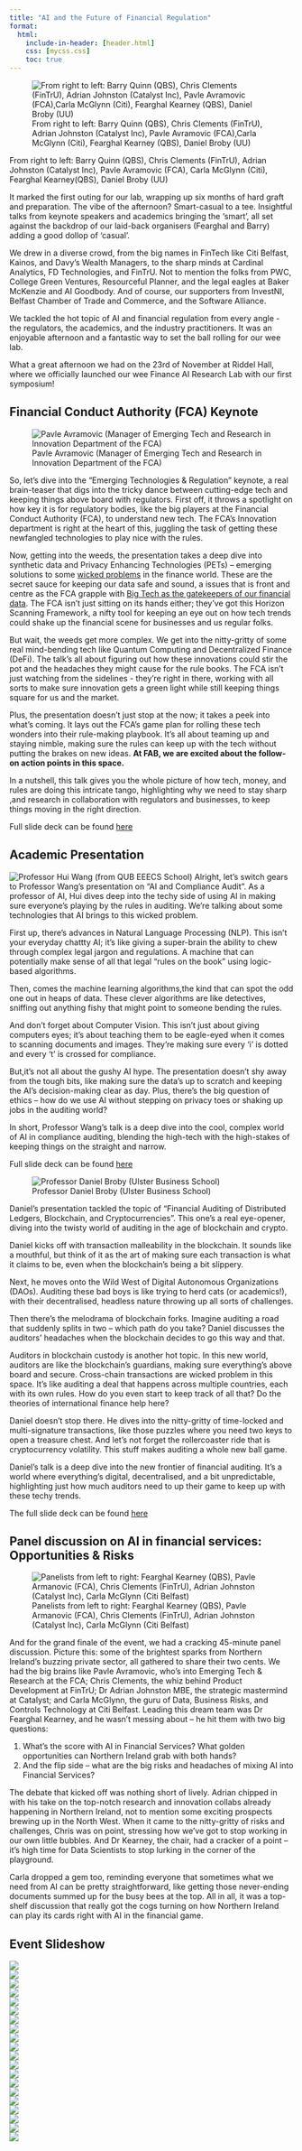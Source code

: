 ```yaml
---
title: "AI and the Future of Financial Regulation"
format: 
  html: 
    include-in-header: [header.html]
    css: [mycss.css]
    toc: true
---
```


![From right to left: Barry Quinn (QBS), Chris Clements (FinTrU), Adrian Johnston (Catalyst Inc), Pavle  Avramovic (FCA),Carla McGlynn (Citi), Fearghal Kearney (QBS), Daniel Broby  (UU)](img/ATA_0702.jpg)

From right to left: Barry Quinn (QBS), Chris Clements (FinTrU), Adrian Johnston (Catalyst Inc), Pavle Avramovic (FCA), Carla McGlynn (Citi), Fearghal Kearney(QBS), Daniel Broby (UU)


It marked the first outing for our lab, wrapping up six months of hard graft and preparation. The vibe of the afternoon? Smart-casual to a tee. Insightful talks from keynote speakers and academics bringing the ‘smart’, all set against the backdrop of our laid-back organisers (Fearghal and Barry) adding a good dollop of ‘casual’.

We drew in a diverse crowd, from the big names in FinTech like Citi Belfast, Kainos, and Davy’s Wealth Managers, to the sharp minds at Cardinal Analytics, FD Technologies, and FinTrU. Not to mention the folks from PWC, College Green Ventures, Resourceful Planner, and the legal eagles at Baker McKenzie and AI Goodbody. And of course, our supporters from InvestNI, Belfast Chamber of Trade and Commerce, and the Software Alliance.

We tackled the hot topic of AI and financial regulation from every angle - the regulators, the academics, and the industry practitioners. It was an enjoyable afternoon and a fantastic way to set the ball rolling for our wee lab.

What a great afternoon we had on the 23rd of November at Riddel Hall, where we officially launched our wee Finance AI Research Lab with our first symposium!

## Financial Conduct Authority (FCA) Keynote

![Pavle Avramovic (Manager of Emerging Tech and Research in Innovation Department of the FCA)](img/ATA_0580.jpg) 

So, let's dive into the "Emerging Technologies & Regulation" keynote, a real brain-teaser that digs into the tricky dance between cutting-edge tech and keeping things above board with regulators. First off, it throws a spotlight on how key it is for regulatory bodies, like the big players at the Financial Conduct Authority (FCA), to understand new tech. The FCA's Innovation department is right at the heart of this, juggling the task of getting these newfangled technologies to play nice with the rules.

Now, getting into the weeds, the presentation takes a deep dive into synthetic data and Privacy Enhancing Technologies (PETs) – emerging solutions to some [wicked problems](https://q-rap.connect.qub.ac.uk/detection/detection.html#/fab) in the finance world. These are the secret sauce for keeping our data safe and sound, a issues that is front and centre as the FCA grapple with [Big Tech as the gatekeepers of our financial data](https://www.fca.org.uk/publication/feedback/fs23-4.pdf). The FCA isn’t just sitting on its hands either; they’ve got this Horizon Scanning Framework, a nifty tool for keeping an eye out on how tech trends could shake up the financial scene for businesses and us regular folks.

But wait, the weeds get more complex. We get into the nitty-gritty of some real mind-bending tech like Quantum Computing and Decentralized Finance (DeFi). The talk's all about figuring out how these innovations could stir the pot and the headaches they might cause for the rule books. The FCA isn’t just watching from the sidelines - they’re right in there, working with all sorts to make sure innovation gets a green light while still keeping things square for us and the market.

Plus, the presentation doesn’t just stop at the now; it takes a peek into what’s coming. It lays out the FCA's game plan for rolling these tech wonders into their rule-making playbook. It's all about teaming up and staying nimble, making sure the rules can keep up with the tech without putting the brakes on new ideas. **At FAB, we are excited about the follow-on action points in this space.**

In a nutshell, this talk gives you the whole picture of how tech, money, and rules are doing this intricate tango, highlighting why we need to stay sharp ,and research in collaboration with regulators and businesses, to keep things moving in the right direction.

Full slide deck can be found [here](presenter_slides/Emerging Technologies & Regulation - Queens University.pptx)

## Academic Presentation

![Professor Hui Wang (from QUB EEECS School)](img/ATA_0460.jpg)
Alright, let's switch gears to Professor Wang's presentation on "AI and Compliance Audit". As a professor of AI, Hui dives deep into the techy side of using AI in making sure everyone's playing by the rules in auditing. We're talking about some technologies that AI brings to this wicked problem.

First up, there's advances in Natural Language Processing (NLP). This isn't your everyday chattty AI; it’s like giving a super-brain the ability to chew through complex legal jargon and regulations. A machine that can potentially make sense of all that legal "rules on the book" using logic-based algorithms.

Then, comes the machine learning algorithms,the kind that can spot the odd one out in heaps of data. These clever algorithms are like detectives, sniffing out anything fishy that might point to someone bending the rules.

And don’t forget about Computer Vision. This isn’t just about giving computers eyes; it’s about teaching them to be eagle-eyed when it comes to scanning documents and images. They’re making sure every 'i' is dotted and every 't' is crossed for compliance.

But,it's not all about the gushy AI hype. The presentation doesn’t shy away from the tough bits, like making sure the data's up to scratch and keeping the AI's decision-making clear as day. Plus, there’s the big question of ethics – how do we use AI without stepping on privacy toes or shaking up jobs in the auditing world?

In short, Professor Wang's talk is a deep dive into the cool, complex world of AI in compliance auditing, blending the high-tech with the high-stakes of keeping things on the straight and narrow.

Full slide deck can be found [here](presenter_slides/AI+ComplianceAudit[16].pptx)

![Professor Daniel Broby (Ulster Business School)](img/ATA_0482.jpg)

Daniel's presentation tackled the topic of "Financial Auditing of Distributed Ledgers, Blockchain, and Cryptocurrencies". This one's a real eye-opener, diving into the twisty world of auditing in the age of blockchain and crypto.

Daniel kicks off with transaction malleability in the blockchain. It sounds like a mouthful, but think of it as the art of making sure each transaction is what it claims to be, even when the blockchain's being a bit slippery.

Next, he moves onto the Wild West of Digital Autonomous Organizations (DAOs). Auditing these bad boys is like trying to herd cats (or academics!), with their decentralised, headless nature throwing up all sorts of challenges.

Then there's the melodrama of blockchain forks. Imagine auditing a road that suddenly splits in two – which path do you take? Daniel discusses the auditors' headaches when the blockchain decides to go this way and that.

Auditors in blockchain custody is another hot topic. In this new world, auditors are like the blockchain's guardians, making sure everything's above board and secure.  Cross-chain transactions are wicked problem in this space. It's like auditing a deal that happens across multiple countries, each with its own rules. How do you even start to keep track of all that? Do the theories of international finance help here?

Daniel doesn't stop there. He dives into the nitty-gritty of time-locked and multi-signature transactions, like those puzzles where you need two keys to open a treasure chest. And let's not forget the rollercoaster ride that is cryptocurrency volatility. This stuff makes auditing a whole new ball game.

Daniel's talk is a deep dive into the new frontier of financial auditing. It's a world where everything's digital, decentralised, and a bit unpredictable, highlighting just how much auditors need to up their game to keep up with these techy trends.

The full slide deck can be found [here](presenter_slides/AI LAb.pdf)

<!-- ![Dr Barry Quinn (Co-Director of Finance and AI research Lab at Queen's Business School)](img/ATA_0478.jpg) -->

## Panel discussion on AI in financial services: Opportunities & Risks

![Panelists from left to right: Fearghal Kearney (QBS), Pavle Armanovic (FCA), Chris Clements (FinTrU), Adrian Johnston (Catalyst Inc), Carla McGlynn (Citi Belfast)](img/ATA_0570.jpg)

And for the grand finale of the event, we had a cracking 45-minute panel discussion. Picture this: some of the brightest sparks from Northern Ireland's buzzing private sector, all gathered to share their two cents. We had the big brains like Pavle Avramovic, who's into Emerging Tech & Research at the FCA; Chris Clements, the whiz behind Product Development at FinTrU; Dr Adrian Johnston MBE, the strategic mastermind at Catalyst; and Carla McGlynn, the guru of Data, Business Risks, and Controls Technology at Citi Belfast. Leading this dream team was Dr Fearghal Kearney, and he wasn't messing about – he hit them with two big questions:

1. What's the score with AI in Financial Services? What golden opportunities can Northern Ireland grab with both hands?
2. And the flip side – what are the big risks and headaches of mixing AI into Financial Services?

The debate that kicked off was nothing short of lively. Adrian chipped in with his take on the top-notch research and innovation collabs already happening in Northern Ireland, not to mention some exciting prospects brewing up in the North West. When it came to the nitty-gritty of risks and challenges, Chris was on point, stressing how we've got to stop working in our own little bubbles. And Dr Kearney, the chair, had a cracker of a point – it’s high time for Data Scientists to stop lurking in the corner of the playground.

Carla dropped a gem too, reminding everyone that sometimes what we need from AI can be pretty straightforward, like getting those never-ending documents summed up for the busy bees at the top. All in all, it was a top-shelf discussion that really got the cogs turning on how Northern Ireland can play its cards right with AI in the financial game.


<!-- Some common themes emerged from the subsequent discussions. -->
<!-- ![](img/ATA_0584.jpg){width="30%" vertical-align:"middle"} Pavle kicked off with thoughts on how Northern Ireland has an important role to play to develop and innovate with regulatory technologies. He suggested that the "bug" of brexit is actually an innovation "feature" when it comes to AI sandbox environment for regulatory access into both the UK and the EU. Pavle highlighted how the FCA collaborate across bodies and borders, the former via the [Digital Regulation Cooperation Forum](https://www.drcf.org.uk/about-us) and the latter via the [International Organization of Securities Commissions](https://www.iosco.org).  -->
<!-- ![](img/ATA_0589.jpg){width="30%" vertical-align:"middle"} Chris Clements, Director of Product Development for [FinTrU](https://www.fintru.com), argues that AI can join up disparate businesses process in fintechs. He spoke of the traditional approach where Data scientists are siloed from product engineers and regulatory domain experts and explains how AI can be used to "tool up" bridges to developed and end-to-end product lifecycle.   -->
<!-- ![](img/ATA_0604.jpg){width="30%" vertical-align:"middle"} Adrian Johnston MBE, Director of Strategic Partnership for [Catalyst](https://wearecatalyst.org), with his strategic cap on described some exciting developments in the North West. There are exciting plans to develop a "supercluster" for regulatory technology, allowing experience from regulatory challenges in one sector to inform research and development in others.  Adrian explains who Northern Ireland continues to punch above their weight in private sector technological innovation despite political instability.  He also highlights are unique positioning as a potential R&D laboratory for multiple regulatory landscape simulations.  -->

<!-- ![](img/ATA_0622.jpg){width="30%" vertical-align:"middle"} Finally, Carla McGlynn, Director, Head of Markets Data, Business Risks and Controls Technology / Site Lead at Citi Belfast, provides the fintech consumer viewpoint and discussed how Citi are sifting through the Generative AI hype. In Citi they are thinking about micro productivity wins in their business risk and controls analytics, and markets data curation. -->

<!-- In terms of risks, the labour displacement issues was important for all the panel members. -->

## Event Slideshow

```{=html}
<!-- Swiper -->
<div class="swiper mySwiper">
  <div class="swiper-wrapper">
    <div class="swiper-slide">
    <img src="img/ATA_0414.jpg">
    </div>
    <div class="swiper-slide">
    <img src="img/ATA_0460.jpg">
    </div>
    <div class="swiper-slide">
    <img src="img/ATA_0469.jpg">
    </div>
      <div class="swiper-slide">
    <img src="img/ATA_0475.jpg">
    </div>
    <div class="swiper-slide">
    <img src="img/ATA_0478.jpg">
    </div>
    <div class="swiper-slide">
    <img src="img/ATA_0482.jpg">
    </div>
    <div class="swiper-slide">
    <img src="img/ATA_0536.jpg">
    </div>
    <div class="swiper-slide">
    <img src="img/ATA_0570.jpg">
    </div>
     <div class="swiper-slide">
    <img src="img/ATA_0580.jpg">
    </div>
    <div class="swiper-slide">
    <img src="img/ATA_0584.jpg">
    </div>
    <div class="swiper-slide">
    <img src="img/ATA_0589.jpg">
    </div>
    <div class="swiper-slide">
    <img src="img/ATA_0592.jpg">
    </div>
    <div class="swiper-slide">
    <img src="img/ATA_0598.jpg">
    </div>
    <div class="swiper-slide">
    <img src="img/ATA_0604.jpg">
    </div>
    <div class="swiper-slide">
    <img src="img/ATA_0609.jpg">
    </div>
    <div class="swiper-slide">
    <img src="img/ATA_0622.jpg">
    </div>
    <div class="swiper-slide">
    <img src="img/ATA_0643.jpg">
    </div>
    <div class="swiper-slide">
    <img src="img/ATA_0687.jpg">
    </div>
    <div class="swiper-slide">
    <img src="img/ATA_0702.jpg">
    </div>
    <div class="swiper-slide">
    <img src="img/ATA_0723.jpg">
    </div>
 </div>
 <!-- Add Pagination -->
 <div class="swiper-pagination"></div>
 <!-- Add Navigation -->
 <div class="swiper-button-next"></div>
 <div class="swiper-button-prev"></div>
 <!-- Add Scrollbar -->
 <div class="swiper-scrollbar"></div>

<script>
  var swiper = new Swiper('.mySwiper', {
    // Optional parameters
    direction: 'horizontal',
    loop: true,

    // If you want to use navigation, pagination, or scrollbar
    pagination: {
      el: '.swiper-pagination',
    },
    navigation: {
      nextEl: '.swiper-button-next',
      prevEl: '.swiper-button-prev',
    },
    scrollbar: {
      el: '.swiper-scrollbar',
    },
  });
</script>
```


